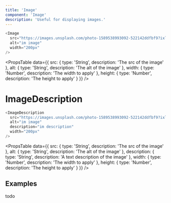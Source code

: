 ```yaml
---
title: 'Image'
component: 'Image'
description: 'Useful for displaying images.'
---
```


```js
<Image
  src="https://images.unsplash.com/photo-1589538993092-522142ddfbf9?ixlib=rb-1.2.1&ixid=eyJhcHBfaWQiOjEyMDd9&auto=format&fit=crop&w=800&q=80"
  alt="im image"
  width="200px"
/>
```

<PropsTable
  data={{
    src: {
      type: 'String',
      description: 'The src of the image'
    },
    alt: {
      type: 'String',
      description: 'The alt of the image'
    },
    width: {
      type: 'Number',
      description: 'The width to apply'
    },
    height: {
      type: 'Number',
      description: 'The height to apply'
    }
  }}
/>

# ImageDescription

```js
<ImageDescription
  src="https://images.unsplash.com/photo-1589538993092-522142ddfbf9?ixlib=rb-1.2.1&ixid=eyJhcHBfaWQiOjEyMDd9&auto=format&fit=crop&w=800&q=80"
  alt="im image"
  description="im description"
  width="200px"
/>
```

<PropsTable
  data={{
    src: {
      type: 'String',
      description: 'The src of the image'
    },
    alt: {
      type: 'String',
      description: 'The alt of the image'
    },
    description: {
      type: 'String',
      description: 'A text description of the image'
    },
    width: {
      type: 'Number',
      description: 'The width to apply'
    },
    height: {
      type: 'Number',
      description: 'The height to apply'
    }
  }}
/>

## Examples

todo
